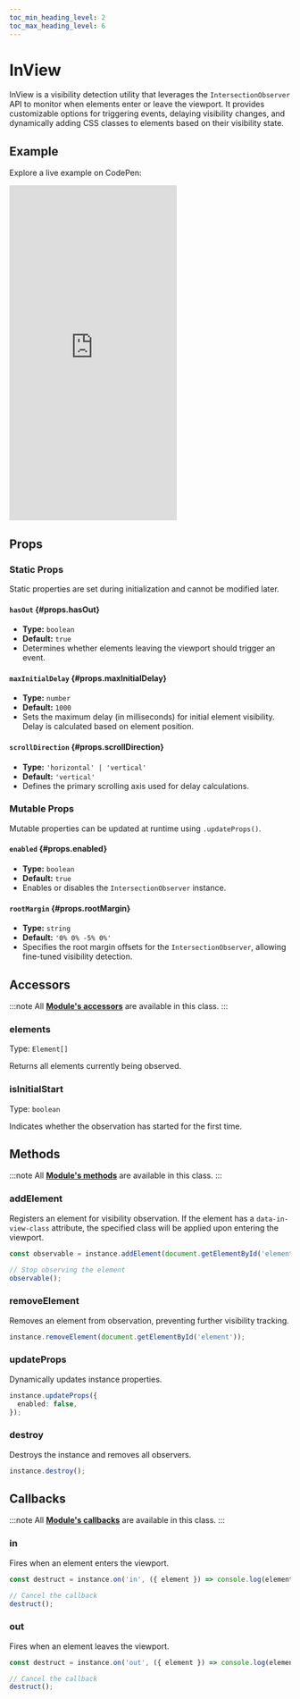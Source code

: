 ```yaml
---
toc_min_heading_level: 2
toc_max_heading_level: 6
---
```


# InView

InView is a visibility detection utility that leverages the `IntersectionObserver` API to monitor when elements enter or leave the viewport. It provides customizable options for triggering events, delaying visibility changes, and dynamically adding CSS classes to elements based on their visibility state.

## Example

Explore a live example on CodePen:

<iframe 
  height="600"
  style={{
    width: '100%'
  }} 
  scrolling="no" 
  title="Vevet Example"
  src="https://codepen.io/anton-bobrov/embed/EaaYRmX?default-tab=result"
  frameborder="no"
  loading="lazy"
  allowtransparency="true"
  allowfullscreen="true"
>
  See the Pen <a href="https://codepen.io/anton-bobrov/pen/EaaYRmX">Vevet Example</a> by Anton Bobrov.
</iframe>



## Props

### Static Props

Static properties are set during initialization and cannot be modified later.

#### `hasOut` {#props.hasOut}
- **Type:** `boolean`  
- **Default:** `true`  
- Determines whether elements leaving the viewport should trigger an event.

#### `maxInitialDelay` {#props.maxInitialDelay}
- **Type:** `number`  
- **Default:** `1000`  
- Sets the maximum delay (in milliseconds) for initial element visibility. Delay is calculated based on element position.

#### `scrollDirection` {#props.scrollDirection}
- **Type:** `'horizontal' | 'vertical'`  
- **Default:** `'vertical'`  
- Defines the primary scrolling axis used for delay calculations.

### Mutable Props

Mutable properties can be updated at runtime using `.updateProps()`.

#### `enabled` {#props.enabled}
- **Type:** `boolean`  
- **Default:** `true`  
- Enables or disables the `IntersectionObserver` instance.

#### `rootMargin` {#props.rootMargin}
- **Type:** `string`  
- **Default:** `'0% 0% -5% 0%'`  
- Specifies the root margin offsets for the `IntersectionObserver`, allowing fine-tuned visibility detection.



## Accessors

:::note
All **[Module's accessors](/docs/base/Module/#accessors)** are available in this class.
:::

### elements

Type: `Element[]`

Returns all elements currently being observed.

### isInitialStart

Type: `boolean`

Indicates whether the observation has started for the first time.

## Methods

:::note
All **[Module's methods](/docs/base/Module/#methods)** are available in this class.
:::

### addElement

Registers an element for visibility observation. If the element has a `data-in-view-class` attribute, the specified class will be applied upon entering the viewport.

```ts
const observable = instance.addElement(document.getElementById('element'));

// Stop observing the element
observable();
```

### removeElement

Removes an element from observation, preventing further visibility tracking.

```ts
instance.removeElement(document.getElementById('element'));
```

### updateProps

Dynamically updates instance properties.

```ts
instance.updateProps({
  enabled: false,
});
```

### destroy

Destroys the instance and removes all observers.

```ts
instance.destroy();
```



## Callbacks

:::note
All **[Module's callbacks](/docs/base/Module/#callbacks)** are available in this class.
:::

### in

Fires when an element enters the viewport.

```ts
const destruct = instance.on('in', ({ element }) => console.log(element, 'entered viewport'));

// Cancel the callback
destruct();
```

### out

Fires when an element leaves the viewport.

```ts
const destruct = instance.on('out', ({ element }) => console.log(element, 'left viewport'));

// Cancel the callback
destruct();
```